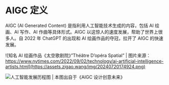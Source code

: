 # AIGC 定义

AIGC (AI Generated Content) 是指利用人工智能技术生成的内容，包括 AI 绘画、AI 写作、AI 作曲等具体形式。AIGC 以这惊人的速度发展，帮助了世界上很多人。自 2022 年 ChatGPT 的出现和 AI 绘画作品的夺冠，拉开了 AIGC 的快速发展。

![知名 AI 绘画作品《太空歌剧院》”Théâtre D’opéra Spatial” | 图片来源：https://www.nytimes.com/2022/09/02/technology/ai-artificial-intelligence-artists.html](https://assets.zigao.wang/img/20240720174924.png)

![人工智能发展历程图 | 本图出自于《AIGC 设计创意未来》](https://assets.zigao.wang/img/20240720174351.png)